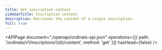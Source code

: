 ```yaml
---
title: Get inscription content
sidebarTitle: Inscription content
description: Retrieves the content of a single inscription.
full: true
---
```


<APIPage
  document="./openapi/ordinals-api.json"
  operations={[{ path: '/ordinals/v1/inscriptions/{id}/content', method: 'get' }]}
  hasHead={false}
/>
